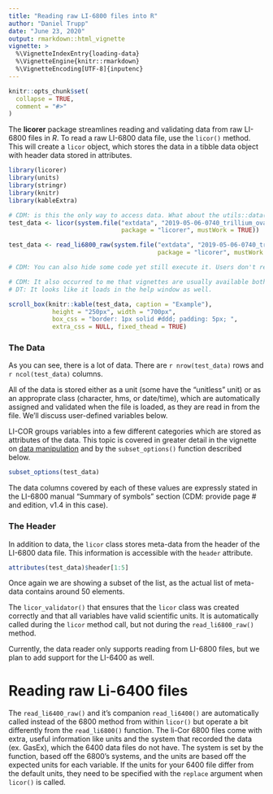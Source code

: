 ```yaml
---
title: "Reading raw LI-6800 files into R"
author: "Daniel Trupp"
date: "June 23, 2020"
output: rmarkdown::html_vignette
vignette: >
  %\VignetteIndexEntry{loading-data}
  %\VignetteEngine{knitr::rmarkdown}
  %\VignetteEncoding[UTF-8]{inputenc}
---
```


```r
knitr::opts_chunk$set(
  collapse = TRUE,
  comment = "#>"
)
```

The **licorer** package streamlines reading and validating data from raw LI-6800 files in *R*. To read a raw LI-6800 data file, use the `licor()` method. This will create a `licor` object, which stores the data in a tibble data object with header data stored in attributes.  


```r
library(licorer)
library(units)
library(stringr)
library(knitr)
library(kableExtra)

# CDM: is this the only way to access data. What about the utils::data() function rather than system.file()?
test_data <- licor(system.file("extdata", "2019-05-06-0740_trillium_ovatum", 
                               package = "licorer", mustWork = TRUE))

```

```r
test_data <- read_li6800_raw(system.file("extdata", "2019-05-06-0740_trillium_ovatum", 
                                         package = "licorer", mustWork = TRUE))
```

```r
# CDM: You can also hide some code yet still execute it. Users don't really need to see code to make the table output

# CDM: It also occurred to me that vignettes are usually available both as HTML and PDF. What does scroll_box() do in PDF?
# DT: It looks like it loads in the help window as well. 

scroll_box(knitr::kable(test_data, caption = "Example"),
            height = "250px", width = "700px", 
            box_css = "border: 1px solid #ddd; padding: 5px; ", 
            extra_css = NULL, fixed_thead = TRUE)
```

### The Data

As you can see, there is a lot of data. There are `r nrow(test_data)` rows and `r ncol(test_data)` columns. 

All of the data is stored either as a unit (some have the "unitless" unit) or as an approprate class (character, hms, or date/time), which are automatically assigned and validated when the file is loaded, as they are read in from the file. We'll discuss user-defined variables below.

LI-COR groups variables into a few different categories which are stored as attributes of the data. This topic is covered in greater detail in the vignette on [data manipulation](data-manipulation.html) and by the `subset_options()` function described below.

```r
subset_options(test_data)
```

The data columns covered by each of these values are expressly stated in the LI-6800 manual "Summary of symbols" section (CDM: provide page # and edition, v1.4 in this case).  

### The Header

In addition to data, the `licor` class stores meta-data from the header of the LI-6800 data file. This information is accessible with the `header` attribute.

```r
attributes(test_data)$header[1:5]
```

Once again we are showing a subset of the list, as the actual list of meta-data
contains around 50 elements. 


The `licor_validator()` that ensures that the `licor` class was created correctly and that all variables have valid scientific units. It is automatically called during the `licor` method call, but not during the `read_li6800_raw()` method.

Currently, the data reader only supports reading from LI-6800 files, but we 
plan to add support for the LI-6400 as well.

# Reading raw Li-6400 files

The `read_li6400_raw()` and it's companion `read_li6400()` are automatically called instead of the 6800 method from within `licor()` but operate a bit differently from the `read_li6800()` function. The li-Cor 6800 files come with extra, useful information like units and the system that recorded the data (ex. GasEx), which the 6400 data files do not have. The system is set by the function, based off the 6800's systems, and the units are based off the expected units for each variable. If the units for your 6400 file differ from the default units, they need to be specified with the `replace` argument when `licor()` is called.

```r
```
